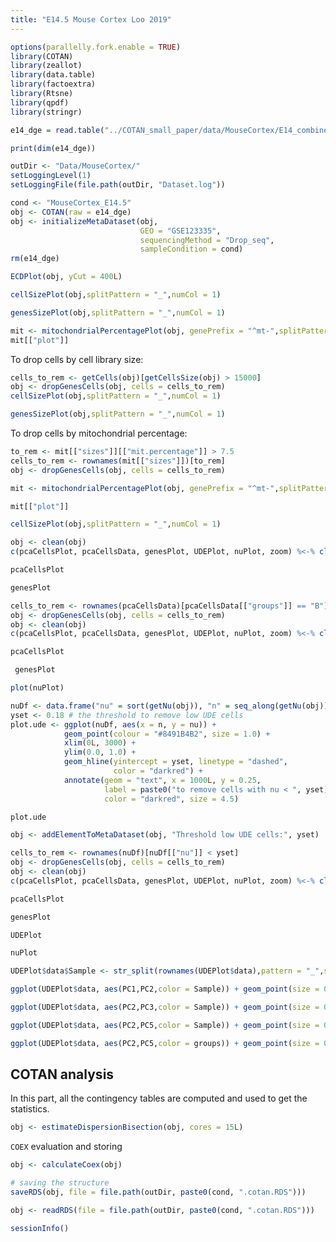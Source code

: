 ```yaml
---
title: "E14.5 Mouse Cortex Loo 2019"
---
```


```r
options(parallelly.fork.enable = TRUE)
library(COTAN)
library(zeallot)
library(data.table)
library(factoextra)
library(Rtsne)
library(qpdf)
library(stringr)
```

```r
e14_dge = read.table("../COTAN_small_paper/data/MouseCortex/E14_combined_matrix.txt.gz",header=T,sep="\t",row.names=1)

print(dim(e14_dge))

```

```r
outDir <- "Data/MouseCortex/"
setLoggingLevel(1)
setLoggingFile(file.path(outDir, "Dataset.log"))
```

```r
cond <- "MouseCortex_E14.5"
obj <- COTAN(raw = e14_dge)
obj <- initializeMetaDataset(obj,
                             GEO = "GSE123335",
                             sequencingMethod = "Drop_seq",
                             sampleCondition = cond)
rm(e14_dge)
```

```r
ECDPlot(obj, yCut = 400L)
```

```r
cellSizePlot(obj,splitPattern = "_",numCol = 1)
```

```r
genesSizePlot(obj,splitPattern = "_",numCol = 1)
```

```r
mit <- mitochondrialPercentagePlot(obj, genePrefix = "^mt-",splitPattern = "_",numCol = 1)
mit[["plot"]]
```

To drop cells by cell library size:

```r
cells_to_rem <- getCells(obj)[getCellsSize(obj) > 15000]
obj <- dropGenesCells(obj, cells = cells_to_rem)
cellSizePlot(obj,splitPattern = "_",numCol = 1)
```

```r
genesSizePlot(obj,splitPattern = "_",numCol = 1)
```

To drop cells by mitochondrial percentage:

```r
to_rem <- mit[["sizes"]][["mit.percentage"]] > 7.5
cells_to_rem <- rownames(mit[["sizes"]])[to_rem]
obj <- dropGenesCells(obj, cells = cells_to_rem)

mit <- mitochondrialPercentagePlot(obj, genePrefix = "^mt-",splitPattern = "_",numCol = 1)

mit[["plot"]]
```

```r
cellSizePlot(obj,splitPattern = "_",numCol = 1)
```

```r
obj <- clean(obj)
c(pcaCellsPlot, pcaCellsData, genesPlot, UDEPlot, nuPlot, zoom) %<-% cleanPlots(obj)

pcaCellsPlot
```

```r
genesPlot
```

```r
cells_to_rem <- rownames(pcaCellsData)[pcaCellsData[["groups"]] == "B"]
obj <- dropGenesCells(obj, cells = cells_to_rem)
obj <- clean(obj)
c(pcaCellsPlot, pcaCellsData, genesPlot, UDEPlot, nuPlot, zoom) %<-% cleanPlots(obj)

pcaCellsPlot
```

```r
 genesPlot
```

```r
plot(nuPlot)
```

```r
nuDf <- data.frame("nu" = sort(getNu(obj)), "n" = seq_along(getNu(obj)))
yset <- 0.18 # the threshold to remove low UDE cells
plot.ude <- ggplot(nuDf, aes(x = n, y = nu)) +
            geom_point(colour = "#8491B4B2", size = 1.0) +
            xlim(0L, 3000) +
            ylim(0.0, 1.0) +
            geom_hline(yintercept = yset, linetype = "dashed",
                       color = "darkred") +
            annotate(geom = "text", x = 1000L, y = 0.25,
                     label = paste0("to remove cells with nu < ", yset),
                     color = "darkred", size = 4.5)

plot.ude
```

```r
obj <- addElementToMetaDataset(obj, "Threshold low UDE cells:", yset)

cells_to_rem <- rownames(nuDf)[nuDf[["nu"]] < yset]
obj <- dropGenesCells(obj, cells = cells_to_rem)
obj <- clean(obj)
c(pcaCellsPlot, pcaCellsData, genesPlot, UDEPlot, nuPlot, zoom) %<-% cleanPlots(obj)

pcaCellsPlot
```

```r
genesPlot
```

```r
UDEPlot
```

```r
nuPlot
```

```r
UDEPlot$data$Sample <- str_split(rownames(UDEPlot$data),pattern = "_",simplify = T)[,1]

ggplot(UDEPlot$data, aes(PC1,PC2,color = Sample)) + geom_point(size = 0.5, alpha=0.7)
```

```r
ggplot(UDEPlot$data, aes(PC2,PC3,color = Sample)) + geom_point(size = 0.5, alpha=0.7)
```

```r
ggplot(UDEPlot$data, aes(PC2,PC5,color = Sample)) + geom_point(size = 0.5, alpha=0.7)
```

```r
ggplot(UDEPlot$data, aes(PC2,PC5,color = groups)) + geom_point(size = 0.5, alpha=0.7)
```

## COTAN analysis

In this part, all the contingency tables are computed and used to get the statistics.

```r
obj <- estimateDispersionBisection(obj, cores = 15L)
```

`COEX` evaluation and storing

```r
obj <- calculateCoex(obj)
```

```r
# saving the structure
saveRDS(obj, file = file.path(outDir, paste0(cond, ".cotan.RDS")))
```

```r
obj <- readRDS(file = file.path(outDir, paste0(cond, ".cotan.RDS")))
```

```r
sessionInfo()
```

